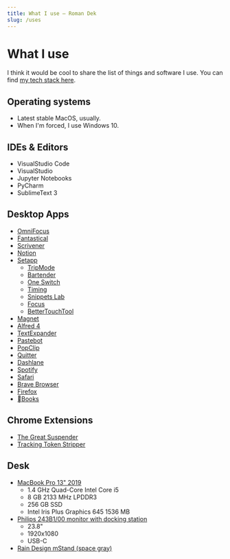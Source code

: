 ```yaml
---
title: What I use — Roman Dek
slug: /uses
---
```

# What I use

I think it would be cool to share the list of things and software I use. You can find [my tech stack here](/tech-stack).

## Operating systems
- Latest stable MacOS, usually.
- When I'm forced, I use Windows 10.

## IDEs & Editors
- VisualStudio Code
- VisualStudio
- Jupyter Notebooks
- PyCharm
- SublimeText 3

## Desktop Apps 
- [OmniFocus](https://www.omnigroup.com/omnifocus/)
- [Fantastical](https://flexibits.com/fantastical)
- [Scrivener](https://www.literatureandlatte.com/scrivener/overview)
- [Notion](https://www.notion.so/product)
- [Setapp](https://setapp.com/)
    - [TripMode](https://setapp.com/apps/tripmode)
    - [Bartender](https://setapp.com/apps/bartender)
    - [One Switch](https://setapp.com/apps/one-switch)
    - [Timing](https://setapp.com/apps/timing)
    - [Snippets Lab](https://setapp.com/apps/snippetslab)
    - [Focus](https://setapp.com/apps/focus)
    - [BetterTouchTool](https://setapp.com/apps/bettertouchtool)
- [Magnet](https://magnet.crowdcafe.com/)
- [Alfred 4](https://www.alfredapp.com/)
- [TextExpander](https://textexpander.com/)
- [Pastebot](https://tapbots.com/pastebot/)
- [PopClip](https://pilotmoon.com/popclip/)
- [Quitter](https://marco.org/apps)
- [Dashlane](https://www.dashlane.com/)
- [Spotify](https://www.spotify.com/)
- [Safari](https://www.apple.com/safari/)
- [Brave Browser](https://brave.com/)
- [Firefox](https://www.mozilla.org/en-US/firefox/new/)
- [Books](https://www.apple.com/apple-books/)

## Chrome Extensions
- [The Great Suspender](https://chrome.google.com/webstore/detail/the-great-suspender/klbibkeccnjlkjkiokjodocebajanakg?hl=en)
- [Tracking Token Stripper](https://chrome.google.com/webstore/detail/tracking-token-stripper/kcpnkledgcbobhkgimpbmejgockkplob)

## Desk 
- [MacBook Pro 13" 2019](https://www.amazon.com/Apple-MacBook-13-inch-256GB-Storage/dp/B0863D4XJW/)
    - 1.4 GHz Quad-Core Intel Core i5
    - 8 GB 2133 MHz LPDDR3
    - 256 GB SSD
    - Intel Iris Plus Graphics 645 1536 MB
- [Philips 243B1/00 monitor with docking station](https://www.philips.co.uk/c-p/243B1_00/)
    - 23.8" 
    - 1920x1080
    - USB-C
- [Rain Design mStand (space gray)](https://www.raindesigninc.com/mstand.html)